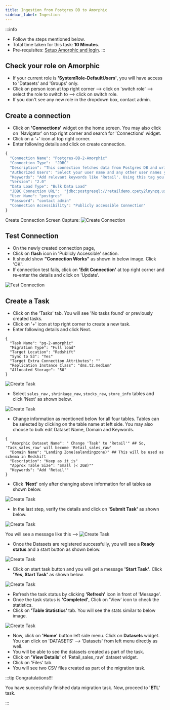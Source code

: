 ```yaml
---
title: Ingestion from Postgres DB to Amorphic
sidebar_label: Ingestion
---
```


:::info
- Follow the steps mentioned below.
- Total time taken for this task:  **10 Minutes**.
- Pre-requisites: [Setup Amorphic and login](./prereqs).
:::

## Check your role on Amorphic

- If your current role is **'SystemRole-DefaultUsers'**, you will have access to 'Datasets' and 'Groups' only. 
- Click on person icon at top right corner --> click on 'switch role' --> select the role to switch to --> click on switch role. 
- If you don't see any new role in the dropdown box, contact admin.

## Create a connection

- Click on **'Connections'** widget on the home screen. You may also click on 'Navigator' on top right corner and search for 'Connections' widget. 
- Click on a '+' icon at top right corner.
- Enter following details and click on create connection.

```javascript
{
  "Connection Name": "Postgres-DB-2-Amorphic"
  "Connection Type":  "JDBC"
  "Description": "This connection fetches data from Postgres DB and writes it to Amorphic Datasets"
  "Authorized Users": "Select your user name and any other user names you want to grant permission"
  "Keywords": "Add relevant keywords like 'Retail'. Using this tag you can search later"
  "Version": "2.0"
  "Data Load Type": "Bulk Data Load"
  "JDBC Connection URL":  "jdbc:postgresql://retaildemo.cpety2lnynzq.us-east-1.rds.amazonaws.com:5432/retail"
  "User Name": "postgres"
  "Password": "contact admin"
  "Connection Accessibility": "Publicly accessible Connection"
}
```
Create Connection Screen Capture:
![Create Connection](./media/CreateConnection.PNG)

## Test Connection

- On the newly created connection page,
- Click on **flash** icon in 'Publicly Accessible' section.
- It should show **"Connection Works"** as shown in below image. Click 'OK'.
- If connection test fails, click on **'Edit Connection'** at top right corner and re-enter the details and click on 'Update'. 

![Test Connection](./media/TestConnection.PNG)

## Create a Task

- Click on the 'Tasks' tab.  You will see 'No tasks found' or previously created tasks. 
- Click on '+' icon at top right corner to create a new task.
- Enter following details and click Next.

```
{
  "Task Name": "pg-2-amorphic"
  "Migration Type": "Full load"
  "Target Location": "Redshift"
  "Sync to S3": "Yes"
  "Target Extra Connection Attributes": ""
  "Replication Instance Class": "dms.t2.medium"
  "Allocated Storage": "50"
}
```
![Create Task](./media/CreateTask1.PNG)

- Select `sales_raw` , `shrinkage_raw`, `stocks_raw`, `store_info` tables and click 'Next' as shown below. 

![Create Task](./media/CreateTask2.PNG)

- Change information as mentioned below for all four tables. Tables can be selected by clicking on the table name at left side. You may also choose to bulk edit Dataset Name, Domain and Keywords.

```
{
  "Amorphic Dataset Name": " Change 'Task' to 'Retail'" ## So, 'Task_sales_raw' will become 'Retail_sales_raw'
  "Domain Name": "Landing Zone(aalandingzone)" ## This will be used as schema in Redshift
  "Description": "Keep as it is"
  "Approx Table Size": "Small (< 2GB)""
  "Keywords": "Add 'Retail'"
}
```

- Click **'Next'** only after changing above information for all tables as shown below. 

![Create Task](./media/CreateTask3.PNG)

- In the last step, verify the details and click on **'Submit Task'** as shown below. 

![Create Task](./media/CreateTask4.PNG)

You will see a message like this -->
![Create Task](./media/CreateTask5.PNG)

- Once the Datasets are registered successfully, you will see a **Ready status** and a start button as shown below. 

![Create Task](./media/CreateTask6.PNG)

- Click on start task button and you will get a message **'Start Task'**.  Click **'Yes, Start Task'** as shown below.

![Create Task](./media/CreateTask7.PNG)

- Refresh the task status by clicking **'Refresh'** icon in front of 'Message'.
- Once the task status is **'Completed'**, Click on 'View' icon to check the statistics. 
- Click on **'Table Statistics'** tab.  You will see the stats similar to below image. 

![Create Task](./media/CreateTask8.PNG)

- Now, click on **'Home'** button left side menu. Click on **Datasets** widget. You can click on 'DATASETS' --> 'Datasets' from left menu directly as well. 
- You will be able to see the datasets created as part of the task.
- Click on **'View Details'** of 'Retail_sales_raw' dataset widget.
- Click on 'Files' tab.
- You will see two CSV files created as part of the migration task. 

:::tip Congratulations!!!

  You have successfully finished data migration task. Now, proceed to **'ETL'** task. 

:::









